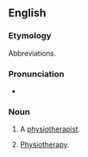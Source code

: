 {{also|physio-}}
==English==

===Etymology===
Abbreviations.

===Pronunciation===
* {{IPA|/ˈfɪzɪəʊ/}}

===Noun===
{{en-noun}}

# {{colloquial}} A [[physiotherapist]].
# {{context|colloquial|uncountable}} [[physiotherapy|Physiotherapy]].